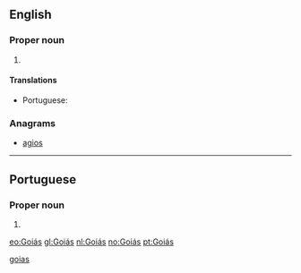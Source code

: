 ==English==
{{wikipedia}}

===Proper noun===
{{en-proper noun}}

# {{place:Brazil/state|en|capital=Goiânia|region=Center-West Region}}

====Translations====
{{trans-top|state in central-western Brazil}}
* Portuguese: {{t+|pt|Goiás|m}}
{{trans-mid}}
{{trans-bottom}}

===Anagrams===
* [[agios#English|agios]]

[[Category:English terms spelled with Á|goias]]

----

==Portuguese==

===Proper noun===
{{pt-proper noun}}

# {{place:Brazil/state|pt|capital=Goiânia|region=Center-West Region}}

[[eo:Goiás]]
[[gl:Goiás]]
[[nl:Goiás]]
[[no:Goiás]]
[[pt:Goiás]]